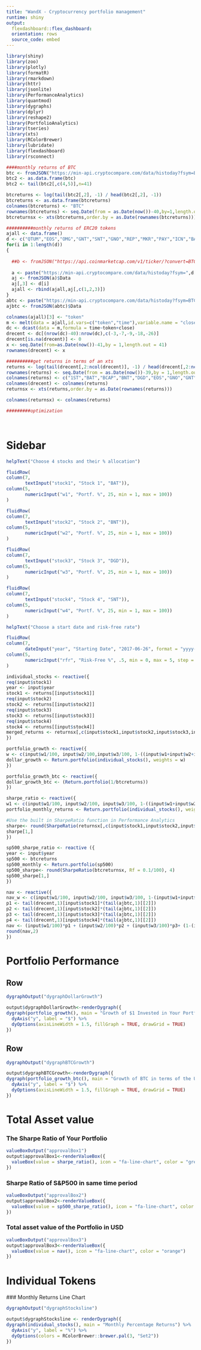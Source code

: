 ```yaml
---
title: "WandX - Cryptocurrency portfolio management"
runtime: shiny
output:
  flexdashboard::flex_dashboard:
  orientation: rows
  source_code: embed
---
```


```r

library(shiny)
library(zoo)
library(plotly)
library(formatR)
library(rmarkdown)
library(httr)
library(jsonlite)
library(PerformanceAnalytics)
library(quantmod)
library(dygraphs)
library(dplyr)
library(reshape2)
library(PortfolioAnalytics)
library(tseries)
library(xts)
library(RColorBrewer)
library(lubridate)
library(flexdashboard)
library(rsconnect)

####monthly returns of BTC
btc <- fromJSON("https://min-api.cryptocompare.com/data/histoday?fsym=BTC&tsym=USD&allData=true")
btc2 <- as.data.frame(btc)
btc2 <- tail(btc2[,c(4,5)],n=41)

btcreturns <- log(tail(btc2[,2], -1) / head(btc2[,2], -1))
btcreturns <- as.data.frame(btcreturns)
colnames(btcreturns) <- "BTC"
rownames(btcreturns) <- seq.Date(from = as.Date(now())-40,by=1,length.out = 40)
btcreturnsx <- xts(btcreturns,order.by = as.Date(rownames(btcreturns)))

##########monthly returns of ERC20 tokens
ajall <- data.frame()
d <- c("QTUM","EOS","OMG","GNT","SNT","GNO","REP","MKR","PAY","ICN","BAT","DGD","BNT","SNGLS","1ST","CVC","WINGS", "RLC", "MLN", "STORJ", "HMQ", "ADT", "TKN", "TIME", "MCO", "SAN","DNT", "PLU", "LUN", "GUP", "BCAP", "SWT")
for(i in 1:length(d))
{
  
  ##b <- fromJSON("https://api.coinmarketcap.com/v1/ticker/?convert=BTC&limit=30")[i,3]
  
  a <- paste("https://min-api.cryptocompare.com/data/histoday?fsym=",d[i],"&tsym=BTC&allData=true",sep="")
  aj <- fromJSON(a)$Data
  aj[,3] <- d[i]
  ajall <- rbind(ajall,aj[,c(1,2,3)])
}
abtc <- paste("https://min-api.cryptocompare.com/data/histoday?fsym=BTC&tsym=USD",sep="")
ajbtc <- fromJSON(abtc)$Data

colnames(ajall)[3] <- "token"
m <- melt(data = ajall,id.vars=c("token","time"),variable.name = "close")
dc <- dcast(data = m,formula = time~token+close)
drecent <- dc[(nrow(dc)-40):nrow(dc),c(-3,-7,-9,-18,-26)]
drecent[is.na(drecent)] <- 0
x <- seq.Date(from=as.Date(now())-41,by = 1,length.out = 41)
rownames(drecent) <- x

##########get returns in terms of an xts
returns <- log(tail(drecent[,2:ncol(drecent)], -1) / head(drecent[,2:ncol(drecent)], -1))
rownames(returns) <- seq.Date(from = as.Date(now())-39,by = 1,length.out = 40)
colnames(returns) <- c("1ST","BAT","BCAP","BNT","DGD","EOS","GNO","GNT","GUP","HMQ","ICN","LUN","MCO","MLN","OMG","PAY","PLU","QTUM","REP","RLC","SNGLS","SNT","STORJ","SWT","TIME","TKN","WINGS")
colnames(drecent) <- colnames(returns)
returnsx <- xts(returns,order.by = as.Date(rownames(returns)))

colnames(returnsx) <- colnames(returns)

#########optimization




```

Sidebar {.sidebar}
=====================================
  
  ```r
helpText("Choose 4 stocks and their % allocation")

fluidRow(
  column(7,
         textInput("stock1", "Stock 1", "BAT")),
  column(5,
         numericInput("w1", "Portf. %", 25, min = 1, max = 100))
)  

fluidRow(
  column(7,
         textInput("stock2", "Stock 2", "BNT")),
  column(5,
         numericInput("w2", "Portf. %", 25, min = 1, max = 100))
)

fluidRow(
  column(7,
         textInput("stock3", "Stock 3", "DGD")),
  column(5,
         numericInput("w3", "Portf. %", 25, min = 1, max = 100))
)

fluidRow(
  column(7,
         textInput("stock4", "Stock 4", "SNT")),
  column(5,
         numericInput("w4", "Portf. %", 25, min = 1, max = 100))
)

helpText("Choose a start date and risk-free rate")

fluidRow(
  column(7,
         dateInput("year", "Starting Date", "2017-06-26", format = "yyyy-mm-dd")),
  column(5,
         numericInput("rfr", "Risk-Free %", .5, min = 0, max = 5, step = .01))
)

individual_stocks <- reactive({
  req(input$stock1)
  year <- input$year
  stock1 <- returns[[input$stock1]]
  req(input$stock2)
  stock2 <- returns[[input$stock2]]
  req(input$stock3)
  stock3 <- returns[[input$stock3]]
  req(input$stock4)
  stock4 <- returns[[input$stock4]]
  merged_returns <- returnsx[,c(input$stock1,input$stock2,input$stock3,input$stock4)]
})

portfolio_growth <- reactive({
  w <- c(input$w1/100, input$w2/100,input$w3/100, 1-((input$w1+input$w2+input$w3)/100))
  dollar_growth <- Return.portfolio(individual_stocks(), weights = w)
})

portfolio_growth_btc <- reactive({
  dollar_growth_btc <- (Return.portfolio(1/btcreturns))
})

sharpe_ratio <- reactive({
  w1 <- c(input$w1/100, input$w2/100, input$w3/100, 1-((input$w1+input$w2+input$w3)/100))
  portfolio_monthly_returns <- Return.portfolio(individual_stocks(), weights = w1)
  
  #Use the built in SharpeRatio function in Performance Analytics
  sharpe<- round(SharpeRatio(returnsx[,c(input$stock1,input$stock2,input$stock3,input$stock4)], Rf = input$rfr/100), 4)
  sharpe[1,]
})

sp500_sharpe_ratio <- reactive ({
  year <- input$year
  sp500 <- btcreturns
  sp500_monthly <- Return.portfolio(sp500)
  sp500_sharpe<- round(SharpeRatio(btcreturnsx, Rf = 0.1/100), 4)
  sp500_sharpe[1,]
})

nav <- reactive({
  nav_w <- c(input$w1/100, input$w2/100, input$w3/100, 1-(input$w1+input$w2+input$w3)/100)
  p1 <- tail(drecent,1)[input$stock1]*(tail(ajbtc,1)[[2]])
  p2 <- tail(drecent,1)[input$stock2]*(tail(ajbtc,1)[[2]])
  p3 <- tail(drecent,1)[input$stock3]*(tail(ajbtc,1)[[2]])
  p4 <- tail(drecent,1)[input$stock4]*(tail(ajbtc,1)[[2]])
  nav <- (input$w1/100)*p1 + (input$w2/100)*p2 + (input$w3/100)*p3+ (1-(input$w1+input$w2+input$w3)/100)*p4
  round(nav,2)
})


```


Portfolio Performance
=====================================  
  
  Row {data-height=800}
-----------------------------------------------------------------------

  
  ```r
dygraphOutput("dygraphDollarGrowth")

output$dygraphDollarGrowth<-renderDygraph({
  dygraph(portfolio_growth(), main = "Growth of $1 Invested in Your Portfolio") %>%
    dyAxis("y", label = "$") %>%
    dyOptions(axisLineWidth = 1.5, fillGraph = TRUE, drawGrid = TRUE)
})

```

  Row {data-height=100}
-----------------------------------------------------------------------

  
  ```r
dygraphOutput("dygraphBTCGrowth")

output$dygraphBTCGrowth<-renderDygraph({
  dygraph(portfolio_growth_btc(), main = "Growth of BTC in terms of the US Dollar") %>%
    dyAxis("y", label = "$") %>%
    dyOptions(axisLineWidth = 1.5, fillGraph = TRUE, drawGrid = TRUE)
})

```



Total Asset value
========================================

### The Sharpe Ratio of Your Portfolio

```r
valueBoxOutput("approvalBox1")
output$approvalBox1<-renderValueBox({
  valueBox(value = sharpe_ratio(), icon = "fa-line-chart", color = "green")
})
```

### Sharpe Ratio of S&P500 in same time period

```r

valueBoxOutput("approvalBox2")
output$approvalBox2<-renderValueBox({
  valueBox(value = sp500_sharpe_ratio(), icon = "fa-line-chart", color = "blue")
})
```

### Total asset value of the Portfolio in USD

```r

valueBoxOutput("approvalBox3")
output$approvalBox3<-renderValueBox({
  valueBox(value = nav(), icon = "fa-line-chart", color = "orange")
})
```




Individual Tokens
========================================
  
  ### Monthly Returns Line Chart
  
  ```r
dygraphOutput("dygraphStocksline")

output$dygraphStocksline <- renderDygraph({
  dygraph(individual_stocks(), main = "Monthly Percentage Returns") %>% 
    dyAxis("y", label = "%") %>% 
    dyOptions(colors = RColorBrewer::brewer.pal(3, "Set2")) 
})
```